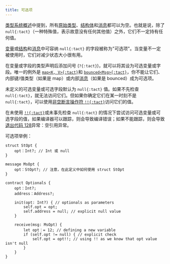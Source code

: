 ```yaml
---
title: 可选项
---
```


[类型系统概述](/book/types#optionals)中提到，所有[原始类型](/book/types#primitive-types)、[结构体](/book/structs-and-messages#structs)和[消息](/book/structs-and-messages#messages)都可以为空。也就是说，除了 `null{:tact}`（一种特殊值，表示故意没有任何其他值）之外，它们不一定持有任何值。

[变量](/book/statements#let)或[结构](/book/structs-and-messages#structs)和[消息](/book/structs-and-messages#messages)中可容纳 `null{:tact}` 的字段被称为"可选项"。当变量不一定被使用时，它们对减少状态大小很有用。

在变量或字段的类型声明后添加问号 (`?{:tact}`)，就可以将其设为可选变量或字段。唯一的例外是 [`map<K, V>{:tact}`](/book/maps)和 [`bounced<Msg>{:tact}`](/book/bounced)，你不能让它们、内部键/值类型（如果是 map）或内部[消息](/book/structs-and-messages#messages)（如果是 bounced）成为可选项。

未定义的可选变量或可选字段默认为 `null{:tact}` 值。如果不先检查 `null{:tact}`，就无法访问它们。但如果你确定它们在某一时刻不是 `null{:tact}`，可以使用[非空断言操作符 `!!{:tact}`](/book/operators#unary-non-null-assert)访问它们的值。

在未使用 [`!!{:tact}`](/book/operators#unary-non-null-assert)或未事先检查 `null{:tact}` 的情况下尝试访问可选变量或可选字段的值，如果编译器可以跟踪，则会导致编译错误；如果不能跟踪，则会导致[退出代码 128](/book/exit-codes#128)异常：空引用异常。

可选项举例：

```tact
struct StOpt {
    opt：Int?; // Int 或 null
}

message MsOpt {
    opt：StOpt?; // 注意，在此定义中如何使用 struct StOpt
}

contract Optionals {
    opt：Int?;
    address：Address?;

    init(opt: Int?) { // optionals as parameters
        self.opt = opt;
        self.address = null; // explicit null value
    }

    receive(msg: MsOpt) {
        let opt：= 12; // defining a new variable
        if (self.opt != null) { // explicit check
            self.opt = opt!!; // using !! as we know that opt value isn't null
        }
    }
}
```
